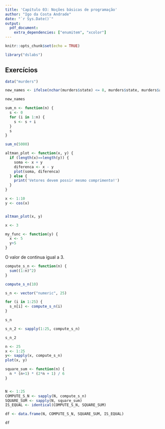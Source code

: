 ```yaml
---
title: 'Capítulo 03: Noções básicas de programação'
author: "Igo da Costa Andrade"
date: "`r Sys.Date()`"
output: 
  pdf_document:
    extra_dependencies: ["enumitem", "xcolor"]
---
```


```r
knitr::opts_chunk$set(echo = TRUE)

library("dslabs")
```

## Exercícios

\begin{enumerate}[resume, leftmargin=*]
  \addtocounter{enumi}{2}
  \item A função \verb|nchar| informa quantos caracteres um vetor de caracteres possui. Escreva uma linha de código que atribua ao objeto \verb|new_names| a abreviatura do estado quando o nome do estado tiver mais de 8 caracteres.
\end{enumerate}

```r
data("murders")

new_names <- ifelse(nchar(murders$state) <= 8, murders$state, murders$abb)

new_names
```


\begin{enumerate}[resume, leftmargin=*]
  \item Crie uma função \verb|sum_n| que, para qualquer valor, digamos $n$, calcula a soma dos inteiros de 1 a $n$ (inclusive). Use a função para determinar a soma dos números inteiros de 1 a 5.000.
\end{enumerate}

```r
sum_n <- function(n) {
  s <- 0
  for (i in 1:n) {
    s <- s + i
  }
  s
}

sum_n(5000)
```

\begin{enumerate}[resume, leftmargin=*]
  \item Crie uma função \verb|altman_plot| que receba dois argumentos \verb|x| e \verb|y|, e represente graficamente a diferença em relação à soma.
\end{enumerate}

```r
altman_plot <- function(x, y) {
  if (length(x)==length(y)) {
    soma <- x + y
    diferenca <- x - y
    plot(soma, diferenca)  
  } else {
    print('Vetores devem possir mesmo comprimento!')
  }
}

x <- 1:10
y <- cos(x)


altman_plot(x, y)
```

\begin{enumerate}[resume, leftmargin=*]
  \item Após executar o código abaixo, qual o valor de \verb|x|?
\end{enumerate}

```r
x <- 3

my_func <- function(y) {
  x <- 5
  y+5
}
```

O valor de \verb|x| continua igual a 3.

\begin{enumerate}[resume, leftmargin=*]
  \item Escreva uma função \verb|compute_s_n| que para qualquer $n$ dado calcule a soma $$S_n = 1^2 + 2^2 + 3^2 + \cdots + n^2.$$ Informe o valor da soma quando $n = 10$.
\end{enumerate}

```r
compute_s_n <- function(n) {
  sum((1:n)^2)
}

compute_s_n(10)
```


\begin{enumerate}[resume, leftmargin=*]
  \item Defina um vetor numérico vazio \verb|s_n| de tamanho 25 usando \verb|s_n <- vector("numeric", 25)| e armazene os resultados de $S_1, S_2, \cdots, S_{25}$ usando um \textit{loop for}. \label{exerc-03-08}
\end{enumerate}

```r
s_n <- vector("numeric", 25)

for (i in 1:25) {
  s_n[i] <- compute_s_n(i)
}

s_n
```


\begin{enumerate}[resume, leftmargin=*]
  \item Repita o exercício \ref{exerc-03-08}, mas desta vez use \verb|sapply|.
\end{enumerate}

```r
s_n_2 <- sapply(1:25, compute_s_n)

s_n_2
```


\begin{enumerate}[resume, leftmargin=*]
  \item Repita o exercício \ref{exerc-03-08}, mas desta vez use \verb|map_dbl|.
\end{enumerate}

\begin{enumerate}[resume, leftmargin=*]
  \item Crie o gráfico de $S_n$ versus $n$, mas para $n = 1, \cdots, 25$.
\end{enumerate}

```r
n <- 25
x <- 1:25
y<- sapply(x, compute_s_n)
plot(x, y)
```

\begin{enumerate}[resume, leftmargin=*]
  \item Confirme a fórmula para esta soma é $$S_n = \dfrac{n (n+1)(2n+1)}{6}$$
\end{enumerate}
  
```r
square_sum <- function(n) {
  n * (n+1) * (2*n + 1) / 6
}


N <- 1:25
COMPUTE_S_N <- sapply(N, compute_s_n)
SQUARE_SUM <- sapply(N, square_sum)
IS_EQUAL <- identical(COMPUTE_S_N, SQUARE_SUM)

df <- data.frame(N, COMPUTE_S_N, SQUARE_SUM, IS_EQUAL)

df
```
  
  